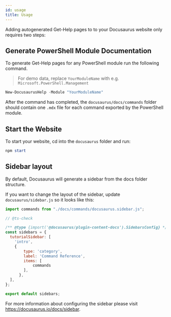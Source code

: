 ```yaml
---
id: usage
title: Usage
---
```


Adding autogenerated Get-Help pages to to your Docusaurus website only requires two steps:

## Generate PowerShell Module Documentation

To generate Get-Help pages for any PowerShell module run the following command.

> For demo data, replace `YourModuleName` with e.g. `Microsoft.PowerShell.Management`

```powershell
New-DocusaurusHelp -Module "YourModuleName"
```

After the command has completed, the `docusaurus/docs/commands` folder
should contain one `.mdx` file for each command exported by the PowerShell module.

## Start the Website

To start your website, cd into the `docusaurus` folder and run:

```powershell
npm start
```

## Sidebar layout

By default, Docusaurus will generate a sidebar from the docs folder structure.

If you want to change the layout of the sidebar, update `docusaurus/sidebar.js` so it looks like this:

```js
import commands from "./docs/commands/docusaurus.sidebar.js";

// @ts-check

/** @type {import('@docusaurus/plugin-content-docs').SidebarsConfig} */
const sidebars = {
  tutorialSidebar: [
    'intro',
    {
        type: 'category',
        label: 'Command Reference',
        items: [
            commands
        ],
      },
  ],
};

export default sidebars;
```

For more information about configuring the sidebar please visit https://docusaurus.io/docs/sidebar.
